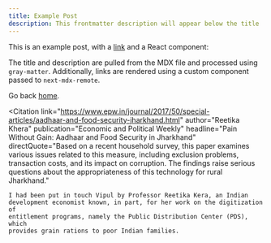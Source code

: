 ```yaml
---
title: Example Post
description: This frontmatter description will appear below the title
---
```


This is an example post, with a [link](https://nextjs.org) and a React component:

<TestComponent name="next-mdx-remote" />

The title and description are pulled from the MDX file and processed using `gray-matter`. Additionally, links are rendered using a custom component passed to `next-mdx-remote`.

Go back [home](/).

<Citation
    link="https://www.epw.in/journal/2017/50/special-articles/aadhaar-and-food-security-jharkhand.html"
    author="Reetika Khera"
    publication="Economic and Political Weekly"
    headline="Pain Without Gain: Aadhaar and Food Security in Jharkhand"
    directQuote="Based on a recent household survey, this paper examines various issues related to this measure, including exclusion problems, transaction costs, and its impact on corruption. The findings raise serious questions about the appropriateness of this technology for rural Jharkhand."
  >
    I had been put in touch Vipul by Professor Reetika Kera, an Indian
    development economist known, in part, for her work on the digitization of
    entitlement programs, namely the Public Distribution Center (PDS), which
    provides grain rations to poor Indian families.
  </Citation>